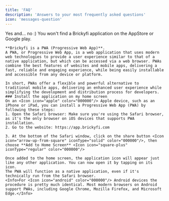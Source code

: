 ```yaml
---
title: 'FAQ'
description: 'Answers to your most frequently asked questions'
icon: 'messages-question'
---
```

<AccordionGroup>
  <Accordion title="Is there a mobile app?" icon="mobile-notch">
    Yes and... no :)
    You won't find a Brickyfi application on the AppStore or Google play.

    **Brickyfi is a PWA (Progressive Web App)**. 
    A PWA, or Progressive Web App, is a web application that uses modern web technologies to provide a user experience similar to that of a native application, but which can be accessed via a web browser. PWAs combine the best features of websites and mobile apps, delivering a fast, reliable and engaging experience, while being easily installable and accessible from any device or platform.
    
    In short, PWAs offer a flexible and powerful alternative to traditional mobile apps, delivering an enhanced user experience while simplifying the development and distribution process for developers.
    ### Install the application on my home screen
    On an <Icon icon="apple" color="000000"/> Apple device, such as an iPhone or iPad, you can install a Progressive Web App (PWA) by following these steps:
    1. Open the Safari browser: Make sure you're using the Safari browser, as it's the only browser on iOS devices that supports PWA installation.
    2. Go to the website: https://app.brickyfi.com

    3. At the bottom of the Safari window, click on the share button <Icon icon="arrow-up-from-square" iconType="solid" color="000000"/>, then choose **Add to Home Screen** <Icon icon="square-plus" iconType="regular" color="000000"/>

    Once added to the home screen, the application icon will appear just like any other application. You can now open it by tapping on its icon.
    The PWA will function as a native application, even if it's technically run from the Safari browser.
    <Info>For <Icon icon="android" color="000000"/> Android devices the procedure is pretty much identical. Most modern browsers on Android support PWAs, including Google Chrome, Mozilla Firefox, and Microsoft Edge.</Info>
  </Accordion>
  </AccordionGroup>
